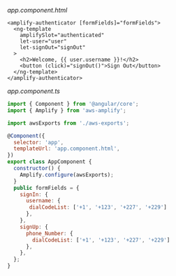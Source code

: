 _app.component.html_

```html{1}
<amplify-authenticator [formFields]="formFields">
  <ng-template
    amplifySlot="authenticated"
    let-user="user"
    let-signOut="signOut"
  >
    <h2>Welcome, {{ user.username }}!</h2>
    <button (click)="signOut()">Sign Out</button>
  </ng-template>
</amplify-authenticator>
```

_app.component.ts_

```js
import { Component } from '@angular/core';
import { Amplify } from 'aws-amplify';

import awsExports from './aws-exports';

@Component({
  selector: 'app',
  templateUrl: 'app.component.html',
})
export class AppComponent {
  constructor() {
    Amplify.configure(awsExports);
  }
  public formFields = {
    signIn: {
      username: {
       dialCodeList: ['+1', '+123', '+227', '+229']
      },
    },
    signUp: {
      phone_Number: {
        dialCodeList: ['+1', '+123', '+227', '+229']
      },
    },
  };
}
```
